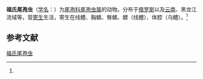 {{Speciesbox
| name = 福氏尾孢虫
| status = 
| status_system = 
| image = 
| genus = Henneguya
| species = vovki
| authority = (Achmerov, 1960)<ref name='id9685'>{{cite web| url =http://www.bioinfo.cn/db05/BjdwSpecies.php?action=view&id=9685| title =福氏尾孢虫| work =《中国动物物种编目数据库》| publisher =中国科学院微生物研究所| author =中国科学院动物研究所| accessdate =2009-04-16| deadurl =yes| archiveurl =https://web.archive.org/web/20160305001208/http://www.bioinfo.cn/db05/BjdwSpecies.php?action=view&id=9685| archivedate =2016-03-05}}</ref>
}}

'''福氏尾孢虫'''（[[学名|学名]]：{{lang|la|''Henneguya vovki''}}）为[[尾孢科|尾孢科]][[尾孢虫属|尾孢虫属]]的动物。分布于[[俄罗斯|俄罗斯]]以及[[云南|云南]]、黑龙江流域等，营[[寄生|寄生]]生活，寄生在线鳢、胸鳍、臀鳍、鳔（线鳢）、体腔（乌鳢）。<ref name='id9685'/>

== 参考文献 ==
{{reflist}}

{{Wikispecies|Henneguya vovki}}

[[Category:尾孢虫属|福氏尾孢虫]]


{{Cnidarian-stub}}